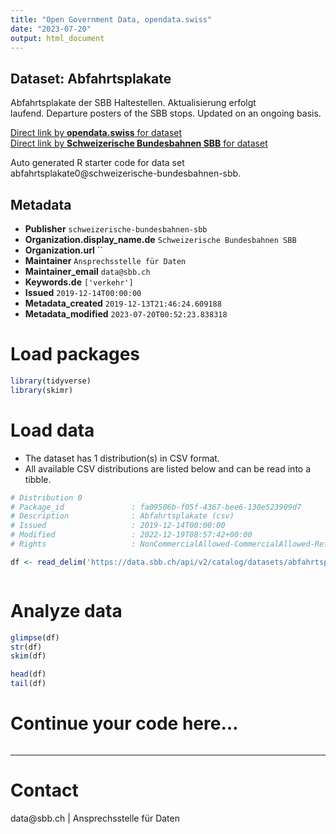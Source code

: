 ```yaml
---
title: "Open Government Data, opendata.swiss"
date: "2023-07-20"
output: html_document
---
```


## Dataset: Abfahrtsplakate

Abfahrtsplakate der SBB Haltestellen. Aktualisierung erfolgt laufend. Departure posters of the SBB stops. Updated on an ongoing basis. 

[Direct link by **opendata.swiss** for dataset](https://opendata.swiss/de/dataset/abfahrtsplakate2)<br>
[Direct link by **Schweizerische Bundesbahnen SBB** for dataset](https://data.sbb.ch/explore/dataset/abfahrtsplakate0/)

Auto generated R starter code for data set abfahrtsplakate0@schweizerische-bundesbahnen-sbb.

## Metadata

- **Publisher** `schweizerische-bundesbahnen-sbb`
- **Organization.display_name.de** `Schweizerische Bundesbahnen SBB`
- **Organization.url** ``
- **Maintainer** `Ansprechsstelle für Daten`
- **Maintainer_email** `data@sbb.ch`
- **Keywords.de** `['verkehr']`
- **Issued** `2019-12-14T00:00:00`
- **Metadata_created** `2019-12-13T21:46:24.609188`
- **Metadata_modified** `2023-07-20T00:52:23.838318`


# Load packages

```r

library(tidyverse)
library(skimr)

```

# Load data

-   The dataset has 1 distribution(s) in CSV format.
-   All available CSV distributions are listed below and can be read into a tibble.

```r

# Distribution 0
# Package_id               : fa09506b-f05f-4367-bee6-130e523909d7
# Description              : Abfahrtsplakate (csv)
# Issued                   : 2019-12-14T00:00:00
# Modified                 : 2022-12-19T08:57:42+00:00
# Rights                   : NonCommercialAllowed-CommercialAllowed-ReferenceRequired

df <- read_delim('https://data.sbb.ch/api/v2/catalog/datasets/abfahrtsplakate0/exports/csv')



```

# Analyze data

```r

glimpse(df)
str(df)
skim(df)

head(df)
tail(df)

```

# Continue your code here...

```r

```

------------------------------------------------------------------------

# Contact

data@sbb.ch | Ansprechsstelle für Daten
